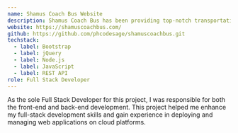 ```yaml
---
name: Shamus Coach Bus Website
description: Shamus Coach Bus has been providing top-notch transportation services for over 29 years. Family-owned and operated, they bring a personal touch with industry knowledge and experience to ensure comfortable and luxurious travel accommodations for groups and destinations.
website: https://shamuscoachbus.com/
github: https://github.com/phcodesage/shamuscoachbus.git
techstack:
  - label: Bootstrap
  - label: jQuery
  - label: Node.js
  - label: JavaScript
  - label: REST API
role: Full Stack Developer
---
```

As the sole Full Stack Developer for this project, I was responsible for both the front-end and back-end development. This project helped me enhance my full-stack development skills and gain experience in deploying and managing web applications on cloud platforms.

